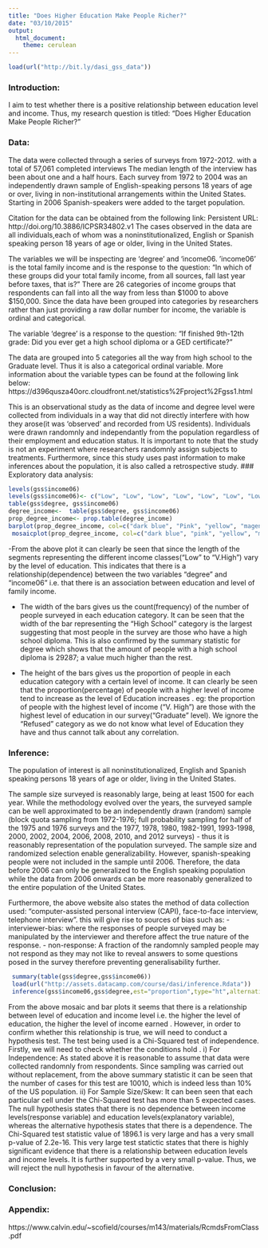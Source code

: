 ```yaml
---
title: "Does Higher Education Make People Richer?"
date: "03/10/2015"
output:
  html_document:
    theme: cerulean
---
```


<!-- For more info on RMarkdown see http://rmarkdown.rstudio.com/ -->

<!-- Enter the code required to load your data in the space below. The data will be loaded but the line of code won't show up in your write up (echo=FALSE) in order to save space-->
```r
load(url("http://bit.ly/dasi_gss_data"))
```

<!-- In the remainder of the document, add R code chunks as needed -->

### Introduction:
I aim to test whether there is a positive relationship between education level and income. Thus, my research question is titled: "Does Higher Education Make People Richer?"


### Data:
The data were collected through a series of surveys from 1972-2012. with a total of 57,061 completed interviews The median length of the interview has been about one and a half hours. 
Each survey from 1972 to 2004 was an independently drawn sample of English-speaking persons 18 years of age or over, living in non-institutional arrangements within the United States. Starting in 2006 Spanish-speakers were added to the target population.

Citation for the data can be obtained from the following link:
Persistent URL: http://doi.org/10.3886/ICPSR34802.v1
The cases observed in the data are all individuals,each of whom was a noninstitutionalized, English or Spanish speaking person 18 years of age or older, living in the United States.

The variables we will be inspecting are 'degree' and 'income06.
'income06' is the total family income and is the response to the question: "In which of these groups did your total family income, from all sources, fall last year before taxes, that is?"
There are 26 categories of income groups that respondents can fall into all the way from less than $1000 to above $150,000. Since the data have been grouped into categories by researchers rather than just providing a raw dollar number for income, the variable is ordinal and categorical.

The variable 'degree' is a response to the question:
"If finished 9th-12th grade: Did you ever get a high school diploma or a GED certificate?"

The data are grouped into 5 categories all the way from high school to the Graduate level. Thus it is also a categorical ordinal variable.
More information about the variable types can be found at the following link below:
 https://d396qusza40orc.cloudfront.net/statistics%2Fproject%2Fgss1.html
 
 This is an observational study as the data of income and degree level were collected from individuals in a way that did not directly interfere with how they arose(it was 'observed' and recorded from US residents). 
 Individuals were drawn randomnly and independantly from the population regardless of their employment and education status.
 It is important to note that the study is not an experiment where researchers randomnly assign subjects to treatments.
Furthermore, since this study uses past information to make inferences about the population, it is also called a retrospective study.
### Exploratory data analysis:
```r
levels(gss$income06)
levels(gss$income06)<- c("Low", "Low", "Low", "Low", "Low", "Low", "Low", "Low", "Low", "Low", "Low", "Low", "Medium", "Medium", "Medium", "Medium", "Medium", "Medium", "Medium", "High", "High", "High", "High", "V. High", "V. High", "Refused")
table(gss$degree, gss$income06)
degree_income<-  table(gss$degree, gss$income06)
prop_degree_income<- prop.table(degree_income)
barplot(prop_degree_income, col=c("dark blue", "Pink", "yellow", "magenta", "light blue"), legend=TRUE, main= "BarPlot of Family Income Versus Level of Education")
 mosaicplot(prop_degree_income, col=c("dark blue", "pink", "yellow", "magenta", "light blue"),main= "MosaicPlot of Family Income Versus Level of Education ")
```
-From the above plot it can clearly be seen that since the length of the segments representing the different income classes("Low" to "V.High") vary by the level of education. This indicates that there is a relationship(dependence) between the two variables "degree" and "income06" i.e. that there is an association between education and level of family income.

- The width of the bars gives us the count(frequency) of the number of people surveyed in each education category. It can be seen that the width of the bar representing the "High School" category is the largest suggesting that most people in the survey are those who have a high school diploma. This is also confirmed by the summary statistic for degree which shows that the amount of people with a high school diploma is 29287; a value much higher than the rest.

- The height of the bars gives us the proportion of people in each education category with a certain level of income.
It can clearly be seen that the proportion(percentage) of people with a higher level of income tend to increase as the level of Education increases . eg: the proportion of people with the highest level of income ("V. High") are those with the highest level of education in our survey("Graduate" level). We ignore the "Refused" category as we do not know what level of Education they have and thus cannot talk about any correlation.


### Inference:
The population of interest is all noninstitutionalized, English and Spanish speaking persons 18 years of age or older, living in the United States.

The sample size surveyed is reasonably large, being at least 1500 for each year. While the methodology evolved over the years, the surveyed sample can be well approximated to be an independently drawn (random) sample (block quota sampling from 1972-1976; full probability sampling for half of the 1975 and 1976 surveys and the 1977, 1978, 1980, 1982-1991, 1993-1998, 2000, 2002, 2004, 2006, 2008, 2010, and 2012 surveys) - thus it is reasonably representation of the population surveyed. The sample size and randomized selection enable generalizability. However, spanish-speaking people were not included in the sample until 2006. Therefore, the data before 2006 can only be generalized to the English speaking population while the data from 2006 onwards can be more reasonably generalized to the entire population of the United States.


Furthermore, the above website also states the method of data collection used: "computer-assisted personal interview (CAPI), face-to-face interview, telephone interview".
this will give rise to sources of bias such as:
- interviewer-bias: where the responses of people surveyed may be manipulated by the interviewer and therefore affect the true nature of the response.
- non-response: A fraction of the randomnly sampled people may not respond as they may not like to reveal answers to some questions posed in the survey therefore preventing generalisability further.
```r
 summary(table(gss$degree,gss$income06))
 load(url("http://assets.datacamp.com/course/dasi/inference.Rdata"))
 inference(gss$income06,gss$degree,est="proportion",type="ht",alternative="greater",method="theoretical")
```
From the above mosaic and bar plots it seems that there is a relationship between level of education and income level i.e. the higher the level of education, the higher the level of income earned . 
However, in order to confirm whether this relationship is true, we will need to conduct a hypothesis test. The test being used is a Chi-Squared test of independence.
Firstly, we will need to check whether the conditions hold .
i) For Independence: As stated above it is reasonable to assume that data were collected randomnly from respondents. Since sampling was carried out without replacement, from the above summary statistic it can be seen that the number of cases for this test are 10010, which is indeed less than 10% of the US population. 
ii) For Sample Size/Skew: It can been seen that each particular cell under the Chi-Squared test has more than 5 expected cases.
The null hypothesis states that there is no dependence between income levels(response variable) and education levels(explanatory variable), whereas the alternative hypothesis states that there is a dependence.
The Chi-Squared test statistic value of 1896.1 is very large and has a very small p-value of 2.2e-16. This very large test statictic states that there is highly significant evidence that there is a relationship between education levels and income levels. It is further supported by a very small p-value. Thus, we will reject the null hypothesis in favour of the alternative.


### Conclusion:


### Appendix:
https://www.calvin.edu/~scofield/courses/m143/materials/RcmdsFromClass.pdf

